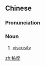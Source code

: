 ==Chinese==
{{zh-forms|alt=粘度}}

===Pronunciation===
{{zh-pron
|m=niándù
|c=nim1 dou6,nim4 dou6
|cat=n
}}

===Noun===
{{zh-noun}}

# {{lb|zh|physics}} [[viscosity]]

[[zh:黏度]]
